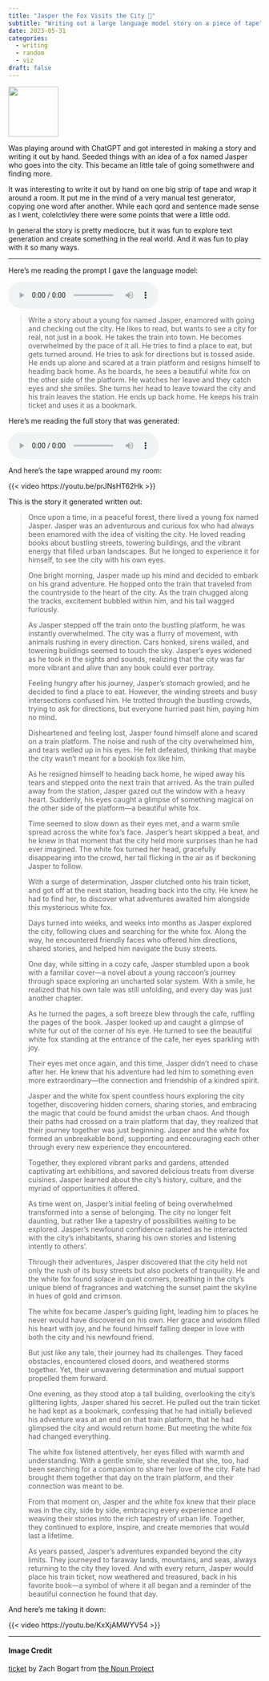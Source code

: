 ```yaml
---
title: "Jasper the Fox Visits the City 🦊"
subtitle: "Writing out a large language model story on a piece of tape"
date: 2023-05-31
categories:
  - writing
  - random
  - viz
draft: false
---
```


![](19 - ticket.svg){fig-align="center" width="100"}

Was playing around with ChatGPT and got interested in making a story and writing it out by hand. Seeded things with an idea of a fox named Jasper who goes into the city. This became an little tale of going somethwere and finding more.

It was interesting to write it out by hand on one big strip of tape and wrap it around a room. It put me in the mind of a very manual test generator, copying one word after another. While each qord and sentence made sense as I went, colelctivley there were some points that were a little odd.

In general the story is pretty mediocre, but it was fun to explore text generation and create something in the real world. And it was fun to play with it so many ways.

---

Here's me reading the prompt I gave the language model:

<audio controls>
  <source src="Jasper prompt.m4a" type="audio/mpeg">
  <p>
    Download <a href="Jasper prompt.m4a">MP3</a>
  </p>
 </audio>
 
>Write a story about a young fox named Jasper, enamored with going and checking out the city. He likes to read, but wants to see a city for real, not just in a book. He takes the train into town.  He becomes  overwhelmed by the pace of it all. He tries to find a place to eat, but gets turned around. He tries to ask for directions but is tossed aside. He ends up alone and scared at a train platform and resigns himself to heading back home. As he boards, he sees a beautiful white fox on the other side of the platform. He watches her leave and they catch eyes and she smiles. She turns her head to leave toward the city and his train leaves the station. He ends up back home. He keeps his train ticket and uses it as a bookmark. 

Here's me reading the full story that was generated:

<audio controls>
  <source src="jasper_fox.m4a" type="audio/mpeg" />
  <p>
    Download <a href="jasper_fox.m4a">MP3</a>
  </p>
</audio>

And here's the tape wrapped around my room:

{{< video https://youtu.be/prJNsHT62Hk >}}

This is the story it generated written out:

> Once upon a time, in a peaceful forest, there lived a young fox named Jasper. Jasper was an adventurous and curious fox who had always been enamored with the idea of visiting the city. He loved reading books about bustling streets, towering buildings, and the vibrant energy that filled urban landscapes. But he longed to experience it for himself, to see the city with his own eyes.
>
> One bright morning, Jasper made up his mind and decided to embark on his grand adventure. He hopped onto the train that traveled from the countryside to the heart of the city. As the train chugged along the tracks, excitement bubbled within him, and his tail wagged furiously.
>
> As Jasper stepped off the train onto the bustling platform, he was instantly overwhelmed. The city was a flurry of movement, with animals rushing in every direction. Cars honked, sirens wailed, and towering buildings seemed to touch the sky. Jasper's eyes widened as he took in the sights and sounds, realizing that the city was far more vibrant and alive than any book could ever portray.
> 
> Feeling hungry after his journey, Jasper's stomach growled, and he decided to find a place to eat. However, the winding streets and busy intersections confused him. He trotted through the bustling crowds, trying to ask for directions, but everyone hurried past him, paying him no mind.
> 
> Disheartened and feeling lost, Jasper found himself alone and scared on a train platform. The noise and rush of the city overwhelmed him, and tears welled up in his eyes. He felt defeated, thinking that maybe the city wasn't meant for a bookish fox like him.
> 
> As he resigned himself to heading back home, he wiped away his tears and stepped onto the next train that arrived. As the train pulled away from the station, Jasper gazed out the window with a heavy heart. Suddenly, his eyes caught a glimpse of something magical on the other side of the platform—a beautiful white fox.
> 
> Time seemed to slow down as their eyes met, and a warm smile spread across the white fox's face. Jasper's heart skipped a beat, and he knew in that moment that the city held more surprises than he had ever imagined. The white fox turned her head, gracefully disappearing into the crowd, her tail flicking in the air as if beckoning Jasper to follow.
> 
> With a surge of determination, Jasper clutched onto his train ticket, and got off at the next station, heading back into the city. He knew he had to find her, to discover what adventures awaited him alongside this mysterious white fox.
> 
> Days turned into weeks, and weeks into months as Jasper explored the city, following clues and searching for the white fox. Along the way, he encountered friendly faces who offered him directions, shared stories, and helped him navigate the busy streets.
> 
> One day, while sitting in a cozy cafe, Jasper stumbled upon a book with a familiar cover—a novel about a young raccoon’s journey through space exploring an uncharted solar system. With a smile, he realized that his own tale was still unfolding, and every day was just another chapter.
> 
> As he turned the pages, a soft breeze blew through the cafe, ruffling the pages of the book. Jasper looked up and caught a glimpse of white fur out of the corner of his eye. He turned to see the beautiful white fox standing at the entrance of the cafe, her eyes sparkling with joy.
> 
> Their eyes met once again, and this time, Jasper didn't need to chase after her. He knew that his adventure had led him to something even more extraordinary—the connection and friendship of a kindred spirit.
> 
> Jasper and the white fox spent countless hours exploring the city together, discovering hidden corners, sharing stories, and embracing the magic that could be found amidst the urban chaos. And though their paths had crossed on a train platform that day, they realized that their journey together was just beginning. Jasper and the white fox formed an unbreakable bond, supporting and encouraging each other through every new experience they encountered.
> 
> Together, they explored vibrant parks and gardens, attended captivating art exhibitions, and savored delicious treats from diverse cuisines. Jasper learned about the city's history, culture, and the myriad of opportunities it offered.
> 
> As time went on, Jasper's initial feeling of being overwhelmed transformed into a sense of belonging. The city no longer felt daunting, but rather like a tapestry of possibilities waiting to be explored. Jasper's newfound confidence radiated as he interacted with the city's inhabitants, sharing his own stories and listening intently to others'.
> 
> Through their adventures, Jasper discovered that the city held not only the rush of its busy streets but also pockets of tranquility. He and the white fox found solace in quiet corners, breathing in the city's unique blend of fragrances and watching the sunset paint the skyline in hues of gold and crimson.
> 
> The white fox became Jasper's guiding light, leading him to places he never would have discovered on his own. Her grace and wisdom filled his heart with joy, and he found himself falling deeper in love with both the city and his newfound friend.
> 
> But just like any tale, their journey had its challenges. They faced obstacles, encountered closed doors, and weathered storms together. Yet, their unwavering determination and mutual support propelled them forward.
> 
> One evening, as they stood atop a tall building, overlooking the city's glittering lights, Jasper shared his secret. He pulled out the train ticket he had kept as a bookmark, confessing that he had initially believed his adventure was at an end on that train platform, that he had glimpsed the city and would return home. But meeting the white fox had changed everything.
> 
> The white fox listened attentively, her eyes filled with warmth and understanding. With a gentle smile, she revealed that she, too, had been searching for a companion to share her love of the city. Fate had brought them together that day on the train platform, and their connection was meant to be.
> 
> From that moment on, Jasper and the white fox knew that their place was in the city, side by side, embracing every experience and weaving their stories into the rich tapestry of urban life. Together, they continued to explore, inspire, and create memories that would last a lifetime.
> 
> As years passed, Jasper's adventures expanded beyond the city limits. They journeyed to faraway lands, mountains, and seas, always returning to the city they loved. And with every return, Jasper would place his train ticket, now weathered and treasured, back in his favorite book—a symbol of where it all began and a reminder of the beautiful connection he found that day.

And here's me taking it down:

{{< video https://youtu.be/KxXjAMWYV54 >}}

---
#### Image Credit

[ticket](https://thenounproject.com/icon/ticket-5178881/) by Zach Bogart from [the Noun Project](https://thenounproject.com/zachbogart)